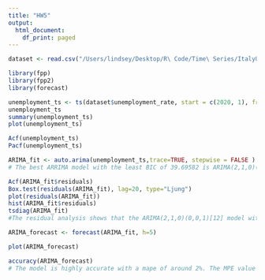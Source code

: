 ```yaml
---
title: "HW5"
output:
  html_document:
    df_print: paged
---
```



```r
dataset <- read.csv("/Users/lindsey/Desktop/R\ Code/Time\ Series/ItalyUnemployment.csv")
```


```r
library(fpp)
library(fpp2)
library(forecast)
```


```r
unemployment_ts <- ts(dataset$unemployment_rate, start = c(2020, 1), frequency = 12)
unemployment_ts
summary(unemployment_ts)
plot(unemployment_ts)
```

```r
Acf(unemployment_ts)
Pacf(unemployment_ts)

ARIMA_fit <- auto.arima(unemployment_ts,trace=TRUE, stepwise = FALSE )
# The best ARRIMA model with the least BIC of 39.69582 is ARIMA(2,1,0)(0,0,1). The Italian unemployment data is best modeled as a trending series (drift) requiring first-differencing for stationarity, with two autoregressive terms capturing short-term dependencies and a seasonal moving average component accounting for yearly patterns.RetryClaude can make mistakes. Please double-check responses.
```
```r
Acf(ARIMA_fit$residuals)
Box.test(residuals(ARIMA_fit), lag=20, type="Ljung")
plot(residuals(ARIMA_fit))
hist(ARIMA_fit$residuals)
tsdiag(ARIMA_fit)
#The residual analysis shows that the ARIMA(2,1,0)(0,0,1)[12] model with drift is appropriate for the Italian unemployment data, as evidenced by the lack of significant autocorrelation patterns in residuals (confirmed by high Ljung-Box p-value of 0.8836), generally random distribution around zero, and absence of systematic patterns despite some volatility during early 2020.RetryClaude can make mistakes. Please double-check responses.
```

```r
ARIMA_forecast <- forecast(ARIMA_fit, h=5) 

plot(ARIMA_forecast)
```


```r
accuracy(ARIMA_forecast)
# The model is highly accurate with a mape of around 2%. The MPE value of 0.04125004 shows the model slightly underestimates the actual unemployment rates, but this bias is negligibly small and suggests excellent forecast accuracy.
```


